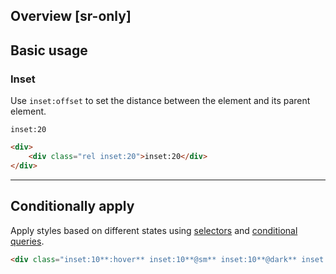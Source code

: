 ## Overview [sr-only]
<Overview/>

## Basic usage
### Inset
Use `inset:offset` to set the distance between the element and its parent element.
<Demo>
    <div className="bg:stripe-pink">
        <div className="box w:180 aspect-ratio:1/1 inset:20 rel">`inset:20`</div>
    </div>
</Demo>
```html
<div>
    <div class="rel inset:20">inset:20</div>
</div>
```

---

## Conditionally apply
Apply styles based on different states using [selectors](/guide/state-selectors) and [conditional queries](/guide/conditional-queries).
```html
<div class="inset:10**:hover** inset:10**@sm** inset:10**@dark** inset:10**@print**">…</div>
```

